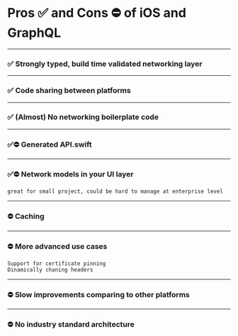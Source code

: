 # Pros ✅ and Cons ⛔️ of iOS and GraphQL

---

### ✅ Strongly typed, build time validated networking layer

---

### ✅ Code sharing between platforms

---

### ✅ (Almost) No networking boilerplate code

---

### ✅⛔️ Generated API.swift

---

### ️️✅️⛔️️ ️Network models in your UI layer

```notes
great for small project, could be hard to manage at enterprise level
```

---

### ⛔️ Caching

---

### ⛔️ More advanced use cases

```notes
Support for certificate pinning
Dinamically chaning headers
```

---

### ⛔️ Slow improvements comparing to other platforms

---

### ⛔️ No industry standard architecture

